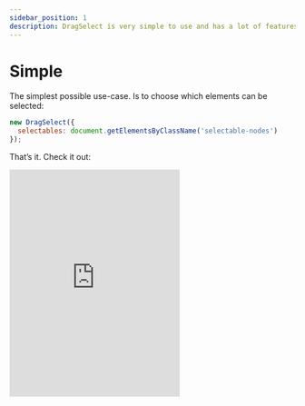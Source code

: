 ```yaml
---
sidebar_position: 1
description: DragSelect is very simple to use and has a lot of features. It's a pure JavaScript library that doesn't depend on any other libraries. Learn how to use it in this tutorial.
---
```


# Simple

The simplest possible use-case. Is to choose which elements can be selected:

```javascript
new DragSelect({
  selectables: document.getElementsByClassName('selectable-nodes')
});
```

That’s it. Check it out:

<iframe height="400" style={{ width: '100%' }} scrolling="no" title="DragSelect with Scrollable AREA" src="https://codepen.io/ThibaultJanBeyer/embed/prpwYG?default-tab=result&editable=true&theme-id=dark" frameBorder="no" loading="lazy" allowtransparency="true" allowFullScreen>
  See <a href="https://codepen.io/ThibaultJanBeyer/pen/prpwYG">this Pen about DragSelect</a> on CodePen.
</iframe>
